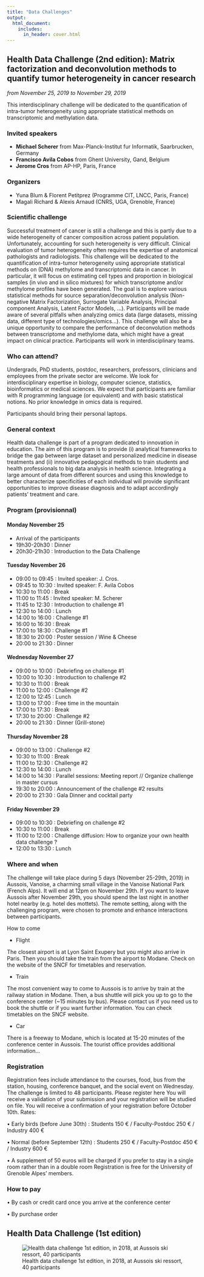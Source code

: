 ```yaml
---
title: "Data Challenges"
output:
  html_document:
    includes:
      in_header: cover.html
---
```


## Health Data Challenge (2nd edition): Matrix factorization and deconvolution methods to quantify tumor heterogeneity in cancer research

*from November 25, 2019 to November 29, 2019*

This interdisciplinary challenge will be dedicated to the quantification of intra-tumor heterogeneity using appropriate statistical methods on transcriptomic and methylation data.

### Invited speakers

- **Michael Scherer** from Max-Planck-Institut fur Informatik, Saarbrucken, Germany
- **Francisco Avila Cobos** from Ghent University, Gand, Belgium
- **Jerome Cros** from AP-HP, Paris, France

### Organizers

- Yuna Blum & Florent Petitprez (Programme CIT, LNCC, Paris, France)
- Magali Richard & Alexis Arnaud (CNRS, UGA, Grenoble, France)

### Scientific challenge

Successful treatment of cancer is still a challenge and this is partly due to a wide heterogeneity of cancer composition across patient population.
Unfortunately, accounting for such heterogeneity is very difficult. Clinical evaluation of tumor heterogeneity often requires the expertise of anatomical pathologists and radiologists.
This challenge will be dedicated to the quantification of intra-tumor heterogeneity using appropriate statistical methods on (DNA) methylome and transcriptomic data in cancer.
In particular, it will focus on estimating cell types and proportion in biological samples (in vivo and in silico mixtures) for which transcriptome and/or methylome profiles have been generated.
The goal is to explore various statistical methods for source separation/deconvolution analysis (Non-negative Matrix Factorization, Surrogate Variable Analysis, Principal component Analysis, Latent Factor Models, …).
Participants will be made aware of several pitfalls when analyzing omics data (large datasets, missing data, different type of technologies/omics…).
This challenge will also be a unique opportunity to compare the performance of deconvolution methods between transcriptome and methylome data, which might have a great impact on clinical practice.
Participants will work in interdisciplinary teams.


### Who can attend?

Undergrads, PhD students, postdoc, researchers, professors, clinicians and employees from the private sector are welcome.
We look for interdisciplinary expertise in biology, computer science, statistics, bioinformatics or medical sciences.
We expect that participants are familiar with R programming language (or equivalent) and with basic statistical notions. No prior knowledge in omics data is required.

Participants should bring their personal laptops.


### General context

Health data challenge is part of a program dedicated to innovation in education. The aim of this program is to provide (i) analytical frameworks to bridge the gap between large dataset and personalized medicine in disease treatments and (ii) innovative pedagogical methods to train students and health professionals to big data analysis in health science. Integrating a large amount of data from different sources and using this knowledge to better characterize specificities of each individual will provide significant opportunities to improve disease diagnosis and to adapt accordingly patients’ treatment and care.

### Program (provisionnal)

#### Monday November 25

- Arrival of the participants
- 19h30-20h30 : Dinner
- 20h30-21h30 : Introduction to the Data Challenge

#### Tuesday November 26

- 09:00 to 09:45 : Invited speaker: J. Cros.
- 09:45 to 10:30 : Invited speaker: F. Avila Cobos
- 10:30 to 11:00 : Break
- 11:00 to 11:45 : Invited speaker: M. Scherer
- 11:45 to 12:30 : Introduction to challenge #1
- 12:30 to 14:00 : Lunch
- 14:00 to 16:00 : Challenge #1
- 16:00 to 16:30 : Break
- 17:00 to 18:30 : Challenge #1
- 18:30 to 20:00 : Poster session / Wine & Cheese
- 20:00 to 21:30 : Dinner

#### Wednesday November 27

- 09:00 to 10:00 : Debriefing on challenge #1
- 10:00 to 10:30 : Introduction to challenge #2
- 10:30 to 11:00 : Break
- 11:00 to 12:00 : Challenge #2
- 12:00 to 12:45 : Lunch
- 13:00 to 17:00 : Free time in the mountain
- 17:00 to 17:30 : Break
- 17:30 to 20:00 : Challenge #2
- 20:00 to 21:30 : Dinner (Grill-stone)

#### Thursday November 28

- 09:00 to 13:00 : Challenge #2
- 10:30 to 11:00 : Break
- 11:00 to 12:30 : Challenge #2
- 12:30 to 14:00 : Lunch
- 14:00 to 14:30 : Parallel sessions: Meeting report // Organize challenge in master cursus
- 19:30 to 20:00 : Announcement of the challenge #2 results
- 20:00 to 21:30 : Gala Dinner and cocktail party

#### Friday November 29

- 09:00 to 10:30 : Debriefing on challenge #2
- 10:30 to 11:00 : Break
- 11:00 to 12:00 : Challenge diffusion: How to organize your own health data challenge ?
- 12:00 to 13:30 : Lunch

### Where and when
The challenge will take place during 5 days (November 25-29th, 2019) in Aussois, Vanoise, a charming small village in the Vanoise National Park (French Alps). It will end at 12pm on November 29th. If you want to leave Aussois after November 29th, you should spend the last night in another hotel nearby (e.g. hotel des mottets). The remote setting, along with the challenging program, were chosen to promote and enhance interactions between participants.

How to come

- Flight

The closest airport is at Lyon Saint Exupery but you might also arrive in Paris. Then you should take the train from the airport to Modane. Check on the website of the SNCF for timetables and reservation.

- Train

The most convenient way to come to Aussois is to arrive by train at the railway station in Modane. Then, a bus shuttle will pick you up to go to the conference center (~15 minutes by bus). Please contact us if you need us to book the shuttle or if you want further information.
You can check timetables on the SNCF website.

- Car

There is a freeway to Modane, which is located at 15-20 minutes of the conference center in Aussois.
The tourist office provides additional information...

### Registration

Registration fees include attendance to the courses, food, bus from the station, housing, conference banquet, and the social event on Wednesday. The challenge is limited to 48 participants.
Please register here
You will receive a validation of your submission and your registration will be studied on file.
You will receive a confirmation of your registration before October 10th.
Rates:

•    Early birds (before June 30th) :  Students 150 € / Faculty-Postdoc 250 € / Industry 400 €

•    Normal (before September 12th) : Students 250 € / Faculty-Postdoc 450 € / Industry 600 €

•    A supplement of 50 euros will be charged if you prefer to stay in a single room rather than in a double room
Registration is free for the University of Grenoble Alpes' members.

### How to pay

•    By cash or credit card once you arrive at the conference center

•    By purchase order

## Health Data Challenge (1st edition)


![Health data challenge 1st edition, in 2018, at Aussois ski ressort, 40 participants](pictures/first_edition.png)
